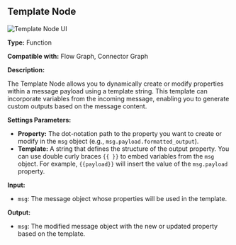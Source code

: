 
## Template Node

<Image src="/screenshot/node-template.png" alt="Template Node UI" width={200} height={200}/>


**Type:** Function

**Compatible with:** Flow Graph, Connector Graph

**Description:**

The Template Node allows you to dynamically create or modify properties within a message payload using a template string. This template can incorporate variables from the incoming message, enabling you to generate custom outputs based on the message content.

**Settings Parameters:**

*   **Property:** The dot-notation path to the property you want to create or modify in the `msg` object (e.g., `msg.payload.formatted_output`).
*   **Template:** A string that defines the structure of the output property. You can use double curly braces `{{ }}` to embed variables from the `msg` object. For example, `{{payload}}` will insert the value of the `msg.payload` property.

**Input:**

*   `msg`: The message object whose properties will be used in the template.

**Output:**

*   `msg`: The modified message object with the new or updated property based on the template.
